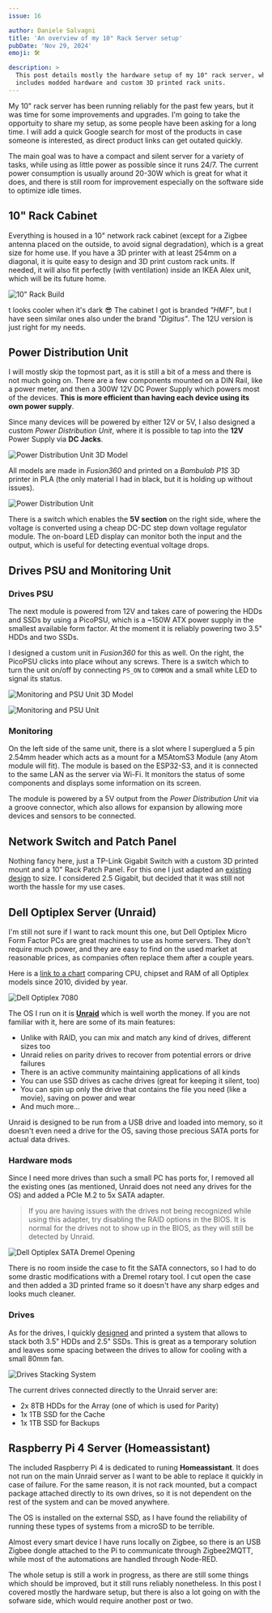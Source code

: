 ```yaml
---
issue: 16

author: Daniele Salvagni
title: 'An overview of my 10" Rack Server setup'
pubDate: 'Nov 29, 2024'
emoji: 🛠️

description: >
  This post details mostly the hardware setup of my 10" rack server, which
  includes modded hardware and custom 3D printed rack units.
---
```



My 10" rack server has been running reliably for the past few years, but it was
time for some improvements and upgrades. I'm going to take the opportuity to
share my setup, as some people have been asking for a long time. I will add a
quick Google search for most of the products in case someone is interested, as
direct product links can get outated quickly.

The main goal was to have a compact and silent server for a variety of tasks,
while using as little power as possible since it runs 24/7. The current power
consumption is usually around 20-30W which is great for what it does, and there
is still room for improvement especially on the software side to optimize idle
times.

## 10" Rack Cabinet

Everything is housed in a 10" network rack cabinet (except for a Zigbee antenna
placed on the outside, to avoid signal degradation), which is a great size for
home use. If you have a 3D printer with at least 254mm on a diagonal, it is
quite easy to design and 3D print custom rack units. If needed, it will also fit
perfectly (with ventilation) inside an IKEA Alex unit, which will be its future
home.

![10" Rack Build](/img/blog/rack-server/DSCF1518.jpg)

t looks cooler when it's dark 😎 The cabinet I got is branded _"HMF"_, but I
have seen similar ones also under the brand _"Digitus"_. The 12U version is just
right for my needs.

<Product
  imageUrl="/img/blog/rack-server/product-hmf-rack.jpg"
  title="HMF 63312-02 10 Inch 12U Rack Cabinet, Network Cabinet"
  price="~ $100"
  button="Google Search"
  buttonUrl="https://www.google.com/search?q=HMF+63312-02+10+Inch+12U+Rack+Cabinet%2C+Network+Cabinet"
/>

## Power Distribution Unit

I will mostly skip the topmost part, as it is still a bit of a mess and there is
not much going on. There are a few components mounted on a DIN Rail, like a
power meter, and then a 300W 12V DC Power Supply which powers most of the
devices. **This is more efficient than having each device using its own power
supply**.

<Product
  imageUrl="/img/blog/rack-server/product-psu-300w.jpg"
  title="REYLAX LED Transformer 12V 300W Power Supply 25A"
  price="~ $30"
  button="Google Search"
  buttonUrl="https://www.google.com/search?q=REYLAX+LED+Transformer+12V+300W+Power+Supply+25A"
/>

Since many devices will be powered by either 12V or 5V, I also designed a custom
_Power Distribution Unit_, where it is possible to tap into the **12V** Power
Supply via **DC Jacks**.

![Power Distribution Unit 3D Model](/img/blog/rack-server/fusion-pdu.jpg)

All models are made in _Fusion360_ and printed on a _Bambulab P1S_ 3D printer in
PLA (the only material I had in black, but it is holding up without issues).

![Power Distribution Unit](/img/blog/rack-server/DSCF1497.jpg)

There is a switch which enables the **5V section** on the right side, where the
voltage is converted using a cheap DC-DC step down voltage regulator module. The
on-board LED display can monitor both the input and the output, which is useful
for detecting eventual voltage drops.

<Product
  imageUrl="/img/blog/rack-server/product-dc-converter.jpg"
  title="LM2596 DC DC Step Down Converter Voltage Regulator LED Display Voltmeter 4.0~40 to 1.3-37V"
  price="~ $2"
  button="Google Search"
  buttonUrl="https://www.google.com/search?q=LM2596+DC+DC+Step+Down+Converter+Voltage+Regulator+LED+Display+Voltmeter+4.0~40+to+1.3-37V"
/>

## Drives PSU and Monitoring Unit

### Drives PSU

The next module is powered from 12V and takes care of powering the HDDs and SSDs
by using a PicoPSU, which is a ~150W ATX power supply in the smallest available
form factor. At the moment it is reliably powering two 3.5" HDDs and two SSDs.

<Product
  imageUrl="/img/blog/rack-server/product-pico-psu.jpg"
  title="PicoPSU 150-XT 150W 12V DC-DC ATX Power Supply"
  price="~ $50"
  button="Google Search"
  buttonUrl="https://www.google.com/search?q=PicoPSU+150-XT+150W+12V+DC-DC+ATX+Power+Supply"
/>

I designed a custom unit in _Fusion360_ for this as well. On the right, the
PicoPSU clicks into place wihout any screws. There is a switch which to turn the
unit on/off by connecting `PS_ON` to `COMMON` and a small white LED to signal
its status.

![Monitoring and PSU Unit 3D Model](/img/blog/rack-server/fusion-monitoring-psu.jpg)

![Monitoring and PSU Unit](/img/blog/rack-server/DSCF1492.jpg)

### Monitoring

On the left side of the same unit, there is a slot where I superglued a 5 pin
2.54mm header which acts as a mount for a M5AtomS3 Module (any Atom module will
fit). The module is based on the ESP32-S3, and it is connected to the same LAN
as the server via Wi-Fi. It monitors the status of some components and displays
some information on its screen.

The module is powered by a 5V output from the _Power Distribution Unit_ via a
groove connector, which also allows for expansion by allowing more devices and
sensors to be connected.

<Product
  imageUrl="/img/blog/rack-server/product-m5atoms3.jpg"
  title="M5Stack ATOMS3 Dev Kit w/ 0.85-inch Screen"
  price="~ $14"
  button="Google Search"
  buttonUrl="https://www.google.com/search?q=M5Stack+ATOMS3+Dev+Kit+w%2F+0.85-inch+Screen"
/>

## Network Switch and Patch Panel

Nothing fancy here, just a TP-Link Gigabit Switch with a custom 3D printed mount
and a 10" Rack Patch Panel. For this one I just adapted an
[existing design](https://www.printables.com/model/303605-1u-tp-link-sg108-all-variants-e-or-pe-10-rack-moun/)
to size. I considered 2.5 Gigabit, but decided that it was still not worth the
hassle for my use cases.

<Product
  imageUrl="/img/blog/rack-server/product-tp-switch.jpg"
  title="TP-Link TL-SG108PE Easy Smart 8 Port Gigabit Switch with 4 PoE+ Ports (64 Watts)"
  price="~ $50"
  button="Google Search"
  buttonUrl="https://www.google.com/search?q=TP-Link+TL-SG108PE+Easy+Smart+8+Port+Gigabit+Switch+with+4+PoE%2B+Ports+(64+Watts)"
/>

<Product
  imageUrl="/img/blog/rack-server/product-patch-panel.jpg"
  title="ASSMANN Electronic DIGITUS Modular Patch-Panel - 10 inch Rack - 12 ports - 1U - For Keystone modules"
  price="~ $10"
  button="Google Search"
  buttonUrl="https://www.google.com/search?q=ASSMANN+Electronic+DIGITUS+Modular+Patch-Panel+-+10+inch+Rack+-+12+ports+-+1U+-+For+Keystone+modules"
/>

## Dell Optiplex Server (Unraid)

I'm still not sure if I want to rack mount this one, but Dell Optiplex Micro
Form Factor PCs are great machines to use as home servers. They don't require
much power, and they are easy to find on the used market at reasonable prices,
as companies often replace them after a couple years.

Here is a
[link to a chart](https://www.hardware-corner.net/guides/optiplex-models-by-year/)
comparing CPU, chipset and RAM of all Optiplex models since 2010, divided by
year.

![Dell Optiplex 7080](/img/blog/rack-server/DSCF1464.jpg)

<Product
  imageUrl="/img/blog/rack-server/product-dell-7080.jpg"
  title="Dell OptiPlex 7080 Micro Computer Form Factor, Intel Core i5-10500T Processor, 16GB RAM"
  price="~ $200"
  button="Google Search"
  buttonUrl="https://www.google.com/search?q=Dell+OptiPlex+7080+Micro+Computer+Form+Factor%2C+Intel+Core+i5-10500T+Processor%2C+16GB+RAM"
/>

The OS I run on it is **[Unraid](https://unraid.net/)** which is well worth the
money. If you are not familiar with it, here are some of its main features:

- Unlike with RAID, you can mix and match any kind of drives, different sizes
  too
- Unraid relies on parity drives to recover from potential errors or drive
  failures
- There is an active community maintaining applications of all kinds
- You can use SSD drives as cache drives (great for keeping it silent, too)
- You can spin up only the drive that contains the file you need (like a movie),
  saving on power and wear
- And much more...

Unraid is designed to be run from a USB drive and loaded into memory, so it
doesn't even need a drive for the OS, saving those precious SATA ports for
actual data drives.

### Hardware mods

Since I need more drives than such a small PC has ports for, I removed all the
existing ones (as mentioned, Unraid does not need any drives for the OS) and
added a PCIe M.2 to 5x SATA adapter.

<Product
  imageUrl="/img/blog/rack-server/product-m2-sata.jpg"
  title="SilverStone Technology PCIe Storage Expansion Card SST-ECS07-5 Port SATA Gen3-6Gb/s-Non-RAID-M.2"
  price="~ $50"
  button="Google Search"
  buttonUrl="https://www.google.com/search?q=SilverStone+Technology+PCIe+Storage+Expansion+Card+SST-ECS07-5+Port+SATA+Gen3-6Gb%2Fs-Non-RAID-M.2"
/>

> If you are having issues with the drives not being recognized while using this
> adapter, try disabling the RAID options in the BIOS. It is normal for the
> drives not to show up in the BIOS, as they will still be detected by Unraid.

![Dell Optiplex SATA Dremel Opening](/img/blog/rack-server/DSCF1476.jpg)

There is no room inside the case to fit the SATA connectors, so I had to do some
drastic modifications with a Dremel rotary tool. I cut open the case and then
added a 3D printed frame so it doesn't have any sharp edges and looks much
cleaner.

### Drives

As for the drives, I quickly [designed](https://makerworld.com/en/models/812686)
and printed a system that allows to stack both 3.5" HDDs and 2.5" SSDs. This is
great as a temporary solution and leaves some spacing between the drives to
allow for cooling with a small 80mm fan.

![Drives Stacking System](/img/blog/rack-server/print-drives-stack.gif)

The current drives connected directly to the Unraid server are:

- 2x 8TB HDDs for the Array (one of which is used for Parity)
- 1x 1TB SSD for the Cache
- 1x 1TB SSD for Backups

## Raspberry Pi 4 Server (Homeassistant)

The included Raspberry Pi 4 is dedicated to runing **Homeassistant**. It does
not run on the main Unraid server as I want to be able to replace it quickly in
case of failure. For the same reason, it is not rack mounted, but a compact
package attached directly to its own drives, so it is not dependent on the rest
of the system and can be moved anywhere.

The OS is installed on the external SSD, as I have found the reliability of
running these types of systems from a microSD to be terrible.

Almost every smart device I have runs locally on Zigbee, so there is an USB
Zigbee dongle attached to the Pi to communicate through Zigbee2MQTT, while most
of the automations are handled through Node-RED.

<Product
  imageUrl="/img/blog/rack-server/product-sonoff-zigbee.jpg"
  title="SONOFF Zigbee Dongle-P, USB 3.0 Plus Zigbee Bridge"
  price="~ $30"
  button="Google Search"
  buttonUrl="https://www.google.com/search?q=SONOFF+Zigbee+Dongle-P%2C+USB+3.0+Plus+Zigbee+Bridge"
/>

The whole setup is still a work in progress, as there are still some things
which should be improved, but it still runs reliably nonetheless. In this post I
covered mostly the hardware setup, but there is also a lot going on with the
sofware side, which would require another post or two.
